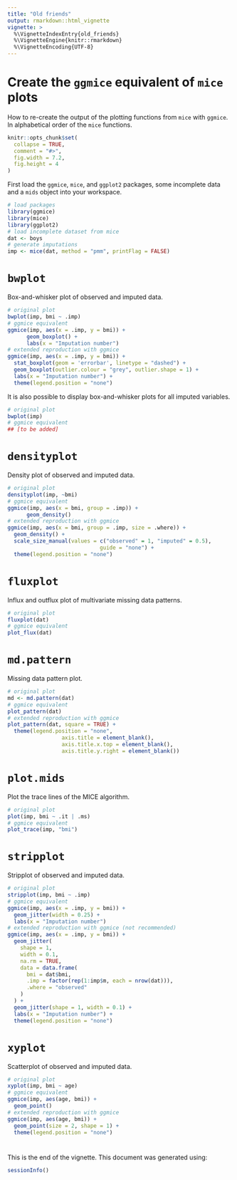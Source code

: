 ```yaml
---
title: "Old friends"
output: rmarkdown::html_vignette
vignette: >
  %\VignetteIndexEntry{old_friends}
  %\VignetteEngine{knitr::rmarkdown}
  %\VignetteEncoding{UTF-8}
---
```

# Create the `ggmice` equivalent of `mice` plots

How to re-create the output of the plotting functions from `mice` with `ggmice`. In alphabetical order of the `mice` functions.

```r
knitr::opts_chunk$set(
  collapse = TRUE,
  comment = "#>",
  fig.width = 7.2,
  fig.height = 4
)
```

First load the `ggmice`, `mice`, and `ggplot2` packages, some incomplete data and a `mids` object into your workspace. 

```r
# load packages
library(ggmice)
library(mice)
library(ggplot2)
# load incomplete dataset from mice
dat <- boys
# generate imputations
imp <- mice(dat, method = "pmm", printFlag = FALSE)
```


# `bwplot`

Box-and-whisker plot of observed and imputed data.

```r
# original plot
bwplot(imp, bmi ~ .imp)
# ggmice equivalent
ggmice(imp, aes(x = .imp, y = bmi)) +
      geom_boxplot() +
      labs(x = "Imputation number")
# extended reproduction with ggmice
ggmice(imp, aes(x = .imp, y = bmi)) +
  stat_boxplot(geom = 'errorbar', linetype = "dashed") +
  geom_boxplot(outlier.colour = "grey", outlier.shape = 1) +
  labs(x = "Imputation number") +
  theme(legend.position = "none")
```

It is also possible to display box-and-whisker plots for all imputed variables.

```r
# original plot
bwplot(imp)
# ggmice equivalent
## [to be added]
```


# `densityplot`

Density plot of observed and imputed data.

```r
# original plot
densityplot(imp, ~bmi)
# ggmice equivalent
ggmice(imp, aes(x = bmi, group = .imp)) +
      geom_density() 
# extended reproduction with ggmice
ggmice(imp, aes(x = bmi, group = .imp, size = .where)) +
  geom_density() +
  scale_size_manual(values = c("observed" = 1, "imputed" = 0.5),
                             guide = "none") +
  theme(legend.position = "none")
```

# `fluxplot`

Influx and outflux plot of multivariate missing data patterns.

```r
# original plot
fluxplot(dat)
# ggmice equivalent
plot_flux(dat)
```


# `md.pattern`

Missing data pattern plot.

```r
# original plot
md <- md.pattern(dat)
# ggmice equivalent
plot_pattern(dat)
# extended reproduction with ggmice
plot_pattern(dat, square = TRUE) +
  theme(legend.position = "none",
                 axis.title = element_blank(),
                 axis.title.x.top = element_blank(),
                 axis.title.y.right = element_blank())
```

# `plot.mids`

Plot the trace lines of the MICE algorithm.

```r
# original plot
plot(imp, bmi ~ .it | .ms)
# ggmice equivalent
plot_trace(imp, "bmi")
```

# `stripplot`

Stripplot of observed and imputed data.

```r
# original plot
stripplot(imp, bmi ~ .imp)
# ggmice equivalent
ggmice(imp, aes(x = .imp, y = bmi)) +
  geom_jitter(width = 0.25) +
  labs(x = "Imputation number")
# extended reproduction with ggmice (not recommended)
ggmice(imp, aes(x = .imp, y = bmi)) +
  geom_jitter(
    shape = 1,
    width = 0.1,
    na.rm = TRUE,
    data = data.frame(
      bmi = dat$bmi,
      .imp = factor(rep(1:imp$m, each = nrow(dat))),
      .where = "observed"
    )
  ) +
  geom_jitter(shape = 1, width = 0.1) +
  labs(x = "Imputation number") +
  theme(legend.position = "none")
```

# `xyplot`

Scatterplot of observed and imputed data.

```r
# original plot
xyplot(imp, bmi ~ age)
# ggmice equivalent
ggmice(imp, aes(age, bmi)) +
  geom_point()
# extended reproduction with ggmice
ggmice(imp, aes(age, bmi)) +
  geom_point(size = 2, shape = 1) +
  theme(legend.position = "none")
```

#

This is the end of the vignette. This document was generated using:

```r
sessionInfo()
```
